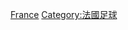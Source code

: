 {{Catnav|頁面分類|...|足球|各國足球|法國足球}}
{{Catnav|頁面分類|...|各國體育|法國體育|法國足球}}
{{Catnav|頁面分類|...|各國體育|各國足球|法國足球}}
{{Commonscat|Association football players by team in France}}

[[Category:各國球會的足球運動員|France]]
[[Category:法國足球|Category:法國足球]]